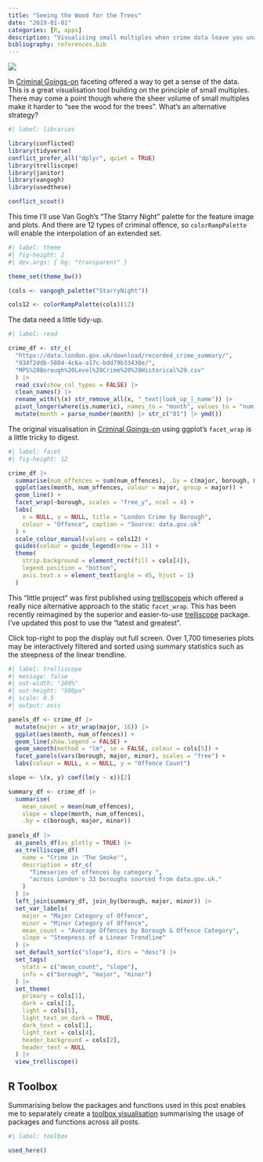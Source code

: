 ```yaml
---
title: "Seeing the Wood for the Trees"
date: "2019-01-01"
categories: [R, apps]
description: "Visualising small multiples when crime data leave you unable to see the wood for the trees"
bibliography: references.bib
---
```


![](feature.gif){fig-alt="A small clump of trees with a \"Little Wood\" sign nailed to one of them. It's a dark starry night and a rabbit peers out at a thief tip-toeing away."}

In [Criminal Goings-on](/project/forest) faceting offered a way to get a sense of the data. This is a great visualisation tool building on the principle of small multiples. There may come a point though where the sheer volume of small multiples make it harder to "see the wood for the trees". What's an alternative strategy?

```r
#| label: libraries

library(conflicted)
library(tidyverse)
conflict_prefer_all("dplyr", quiet = TRUE)
library(trelliscope)
library(janitor)
library(vangogh)
library(usedthese)

conflict_scout()
```

This time I'll use Van Gogh's "The Starry Night" palette for the feature image and plots. And there are 12 types of criminal offence, so `colorRampPalette` will enable the interpolation of an extended set.

```r
#| label: theme
#| fig-height: 2
#| dev.args: { bg: "transparent" }

theme_set(theme_bw())

(cols <- vangogh_palette("StarryNight"))

cols12 <- colorRampPalette(cols)(12)
```

The data need a little tidy-up.

```r
#| label: read

crime_df <- str_c(
  "https://data.london.gov.uk/download/recorded_crime_summary/",
  "934f2ddb-5804-4c6a-a17c-bdd79b33430e/", 
  "MPS%20Borough%20Level%20Crime%20%28Historical%29.csv"
  ) |> 
  read_csv(show_col_types = FALSE) |> 
  clean_names() |> 
  rename_with(\(x) str_remove_all(x, "_text|look_up_|_name")) |> 
  pivot_longer(where(is.numeric), names_to = "month", values_to = "num_offences") |> 
  mutate(month = parse_number(month) |> str_c("01") |> ymd())
```

The original visualisation in [Criminal Goings-on](/project/forest) using ggplot's `facet_wrap` is a little tricky to digest.

```r
#| label: facet
#| fig-height: 12

crime_df |>
  summarise(num_offences = sum(num_offences), .by = c(major, borough, month)) |>
  ggplot(aes(month, num_offences, colour = major, group = major)) +
  geom_line() +
  facet_wrap(~borough, scales = "free_y", ncol = 4) +
  labs(
    x = NULL, y = NULL, title = "London Crime by Borough",
    colour = "Offence", caption = "Source: data.gov.uk"
  ) +
  scale_colour_manual(values = cols12) +
  guides(colour = guide_legend(nrow = 3)) +
  theme(
    strip.background = element_rect(fill = cols[4]),
    legend.position = "bottom",
    axis.text.x = element_text(angle = 45, hjust = 1)
  )
```

This "little project" was first published using [trelliscopejs](https://hafen.github.io/trelliscopejs/) which offered a really nice alternative approach to the static `facet_wrap`. This has been recently reimagined by the superior and easier-to-use [trelliscope](https://github.com/trelliscope) package. I've updated this post to use the "latest and greatest".

Click top-right to pop the display out full screen. Over 1,700 timeseries plots may be interactively filtered and sorted using summary statistics such as the steepness of the linear trendline.

```r
#| label: trelliscope
#| message: false
#| out-width: "100%"
#| out-height: "500px"
#| scale: 0.5
#| output: asis

panels_df <- crime_df |>
  mutate(major = str_wrap(major, 16)) |> 
  ggplot(aes(month, num_offences)) +
  geom_line(show.legend = FALSE) +
  geom_smooth(method = "lm", se = FALSE, colour = cols[5]) +
  facet_panels(vars(borough, major, minor), scales = "free") + 
  labs(colour = NULL, x = NULL, y = "Offence Count")

slope <- \(x, y) coef(lm(y ~ x))[2]

summary_df <- crime_df |> 
  summarise(
    mean_count = mean(num_offences), 
    slope = slope(month, num_offences),
    .by = c(borough, major, minor))
  
panels_df |>
  as_panels_df(as_plotly = TRUE) |>
  as_trelliscope_df(
    name = "Crime in 'The Smoke'",
    description = str_c(
      "Timeseries of offences by category ",
      "across London's 33 boroughs sourced from data.gov.uk."
    )
  ) |>
  left_join(summary_df, join_by(borough, major, minor)) |>
  set_var_labels(
    major = "Major Category of Offence",
    minor = "Minor Category of Offence",
    mean_count = "Average Offences by Borough & Offence Category",
    slope = "Steepness of a Linear Trendline"
  ) |>
  set_default_sort(c("slope"), dirs = "desc") |>
  set_tags(
    stats = c("mean_count", "slope"),
    info = c("borough", "major", "minor")
  ) |>
  set_theme(
    primary = cols[1],
    dark = cols[1],
    light = cols[5],
    light_text_on_dark = TRUE,
    dark_text = cols[1],
    light_text = cols[4],
    header_background = cols[2],
    header_text = NULL
  ) |>
  view_trelliscope()
```

###
## R Toolbox

Summarising below the packages and functions used in this post enables me to separately create a [toolbox visualisation](/project/box) summarising the usage of packages and functions across all posts.

```r
#| label: toolbox

used_here()
```
